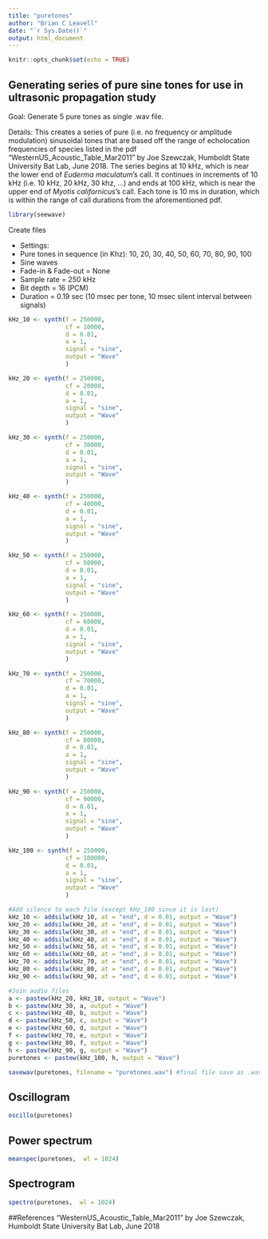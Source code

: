 ```yaml
---
title: "puretones"
author: "Brian C Leavell"
date: "`r Sys.Date()`"
output: html_document
---
```


```r
knitr::opts_chunk$set(echo = TRUE)
```

## Generating series of pure sine tones for use in ultrasonic propagation study

Goal: Generate 5 pure tones as single .wav file.

Details: This creates a series of pure (i.e. no frequency or amplitude modulation) sinusoidal tones that are based off the range of echolocation frequencies of species listed in the pdf "WesternUS_Acoustic_Table_Mar2011" by Joe Szewczak, Humboldt State University Bat Lab, June 2018. The series begins at 10 kHz, which is near the lower end of *Euderma maculatum*'s call. It continues in increments of 10 kHz (i.e. 10 kHz, 20 kHz, 30 khz, ...) and ends at 100 kHz, which is near the upper end of *Myotis californicus*'s call. Each tone is 10 ms in duration, which is within the range of call durations from the aforementioned pdf.


```r
library(seewave)
```

Create files

* Settings:
* Pure tones in sequence (in Khz): 10, 20, 30, 40, 50, 60, 70, 80, 90, 100
* Sine waves
* Fade-in & Fade-out = None
* Sample rate = 250 kHz
* Bit depth = 16 (PCM)
* Duration = 0.19 sec (10 msec per tone, 10 msec silent interval between signals)

```r

kHz_10 <- synth(f = 250000,
                cf = 10000,
                d = 0.01,
                a = 1,
                signal = "sine",
                output = "Wave"
                )

kHz_20 <- synth(f = 250000,
                cf = 20000,
                d = 0.01,
                a = 1,
                signal = "sine",
                output = "Wave"
                )

kHz_30 <- synth(f = 250000,
                cf = 30000,
                d = 0.01,
                a = 1,
                signal = "sine",
                output = "Wave"
                )

kHz_40 <- synth(f = 250000,
                cf = 40000,
                d = 0.01,
                a = 1,
                signal = "sine",
                output = "Wave"
                )

kHz_50 <- synth(f = 250000,
                cf = 50000,
                d = 0.01,
                a = 1,
                signal = "sine",
                output = "Wave"
                )

kHz_60 <- synth(f = 250000,
                cf = 60000,
                d = 0.01,
                a = 1,
                signal = "sine",
                output = "Wave"
                )

kHz_70 <- synth(f = 250000,
                cf = 70000,
                d = 0.01,
                a = 1,
                signal = "sine",
                output = "Wave"
                )

kHz_80 <- synth(f = 250000,
                cf = 80000,
                d = 0.01,
                a = 1,
                signal = "sine",
                output = "Wave"
                )

kHz_90 <- synth(f = 250000,
                cf = 90000,
                d = 0.01,
                a = 1,
                signal = "sine",
                output = "Wave"
                )

kHz_100 <- synth(f = 250000,
                cf = 100000,
                d = 0.01,
                a = 1,
                signal = "sine",
                output = "Wave"
                )

#Add silence to each file (except kHz_100 since it is last)
kHz_10 <- addsilw(kHz_10, at = "end", d = 0.01, output = "Wave")
kHz_20 <- addsilw(kHz_20, at = "end", d = 0.01, output = "Wave")
kHz_30 <- addsilw(kHz_30, at = "end", d = 0.01, output = "Wave")
kHz_40 <- addsilw(kHz_40, at = "end", d = 0.01, output = "Wave")
kHz_50 <- addsilw(kHz_50, at = "end", d = 0.01, output = "Wave")
kHz_60 <- addsilw(kHz_60, at = "end", d = 0.01, output = "Wave")
kHz_70 <- addsilw(kHz_70, at = "end", d = 0.01, output = "Wave")
kHz_80 <- addsilw(kHz_80, at = "end", d = 0.01, output = "Wave")
kHz_90 <- addsilw(kHz_90, at = "end", d = 0.01, output = "Wave")

#Join audio files
a <- pastew(kHz_20, kHz_10, output = "Wave")
b <- pastew(kHz_30, a, output = "Wave")
c <- pastew(kHz_40, b, output = "Wave")
d <- pastew(kHz_50, c, output = "Wave")
e <- pastew(kHz_60, d, output = "Wave")
f <- pastew(kHz_70, e, output = "Wave")
g <- pastew(kHz_80, f, output = "Wave")
h <- pastew(kHz_90, g, output = "Wave")
puretones <- pastew(kHz_100, h, output = "Wave")

savewav(puretones, filename = "puretones.wav") #final file save as .wav
```

## Oscillogram
``` r
oscillo(puretones)
```

## Power spectrum
``` r
meanspec(puretones,  wl = 1024)
```

## Spectrogram
``` r
spectro(puretones,  wl = 1024)
```

##References
"WesternUS_Acoustic_Table_Mar2011" by Joe Szewczak, Humboldt State University Bat Lab, June 2018